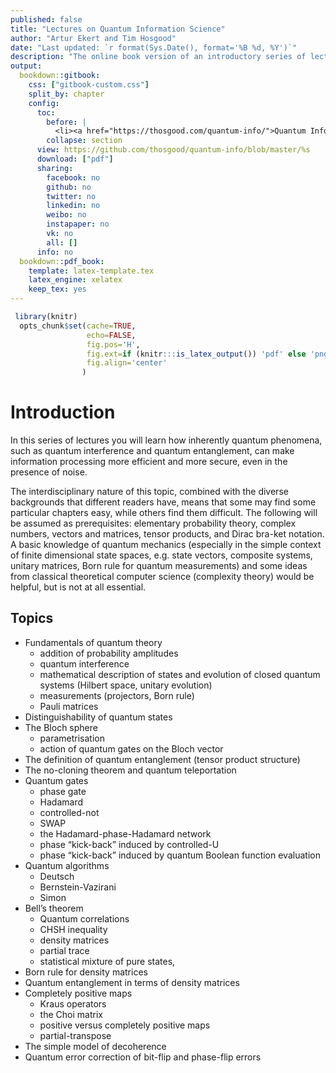 ```yaml
--- 
published: false
title: "Lectures on Quantum Information Science"
author: "Artur Ekert and Tim Hosgood"
date: "Last updated: `r format(Sys.Date(), format='%B %d, %Y')`"
description: "The online book version of an introductory series of lectures on quantum computing."
output:
  bookdown::gitbook:
    css: ["gitbook-custom.css"]
    split_by: chapter
    config:
      toc:
        before: |
          <li><a href="https://thosgood.com/quantum-info/">Quantum Information Science</a></li>
        collapse: section
      view: https://github.com/thosgood/quantum-info/blob/master/%s
      download: ["pdf"]
      sharing:
        facebook: no
        github: no
        twitter: no
        linkedin: no
        weibo: no
        instapaper: no
        vk: no
        all: []
      info: no
  bookdown::pdf_book:
    template: latex-template.tex
    latex_engine: xelatex
    keep_tex: yes
---
```


\providecommand{\xmapsto}[1]{\overset{#1}{\longmapsto}}
\providecommand{\bra}[1]{\langle#1|}
\providecommand{\ket}[1]{|#1\rangle}
\providecommand{\braket}[1]{\langle#1\rangle}
\providecommand{\proj}[1]{|#1\rangle\langle#1|}
\providecommand{\av}[1]{\braket{#1}}
\providecommand{\tr}{\operatorname{tr}}
\providecommand{\id}{\operatorname{id}}
\providecommand{\diag}[2]{\begin{bmatrix}#1&0\\0&#2\end{bmatrix}}
\renewcommand{\leq}{\leqslant}
\renewcommand{\geq}{\geqslant}

```r
 library(knitr)
  opts_chunk$set(cache=TRUE,
                 echo=FALSE,
                 fig.pos='H',
                 fig.ext=if (knitr:::is_latex_output()) 'pdf' else 'png',
                 fig.align='center'
                )
```


# Introduction {-}

In this series of lectures you will learn how inherently quantum phenomena, such as quantum interference and quantum entanglement, can make information processing more efficient and more secure, even in the presence of noise.

The interdisciplinary nature of this topic, combined with the diverse backgrounds that different readers have, means that some may find some particular chapters easy, while others find them difficult.
The following will be assumed as prerequisites: elementary probability theory, complex numbers, vectors and matrices, tensor products, and Dirac bra-ket notation.
A basic knowledge of quantum mechanics (especially in the simple context of finite dimensional state spaces, e.g. state vectors, composite systems, unitary matrices, Born rule for quantum measurements) and some ideas from classical theoretical computer science (complexity theory) would be helpful, but is not at all essential.


## Topics {-}

- Fundamentals of quantum theory
  + addition of probability amplitudes
  + quantum interference
  + mathematical description of states and evolution of closed quantum systems (Hilbert space, unitary evolution)
  + measurements (projectors, Born rule)
  + Pauli matrices
- Distinguishability of quantum states
- The Bloch sphere
  + parametrisation
  + action of quantum gates on the Bloch vector
- The definition of quantum entanglement (tensor product structure)
- The no-cloning theorem and quantum teleportation
- Quantum gates
  + phase gate
  + Hadamard
  + controlled-not
  + SWAP
  + the Hadamard-phase-Hadamard network
  + phase “kick-back” induced by controlled-U
  + phase “kick-back” induced by quantum Boolean function evaluation
- Quantum algorithms
  + Deutsch
  + Bernstein-Vazirani
  + Simon
- Bell's theorem
  + Quantum correlations
  + CHSH inequality
  + density matrices
  + partial trace
  + statistical mixture of pure states,
- Born rule for density matrices
- Quantum entanglement in terms of density matrices
- Completely positive maps
  + Kraus operators
  + the Choi matrix
  + positive versus completely positive maps
  + partial-transpose
- The simple model of decoherence
- Quantum error correction of bit-flip and phase-flip errors
